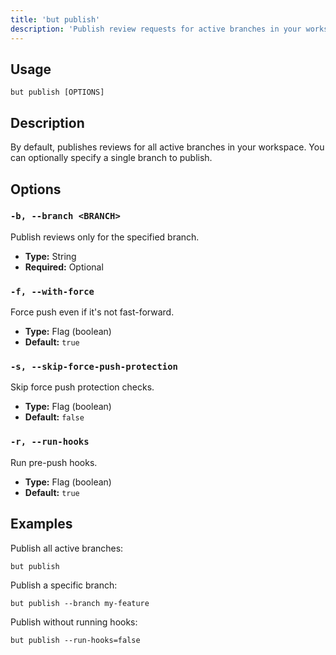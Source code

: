 ```yaml
---
title: 'but publish'
description: 'Publish review requests for active branches in your workspace'
---
```


## Usage

```
but publish [OPTIONS]
```

## Description

By default, publishes reviews for all active branches in your workspace. You can optionally specify a single branch to publish.

## Options

### `-b, --branch <BRANCH>`

Publish reviews only for the specified branch.

- **Type:** String
- **Required:** Optional

### `-f, --with-force`

Force push even if it's not fast-forward.

- **Type:** Flag (boolean)
- **Default:** `true`

### `-s, --skip-force-push-protection`

Skip force push protection checks.

- **Type:** Flag (boolean)
- **Default:** `false`

### `-r, --run-hooks`

Run pre-push hooks.

- **Type:** Flag (boolean)
- **Default:** `true`

## Examples

Publish all active branches:

```
but publish
```

Publish a specific branch:

```
but publish --branch my-feature
```

Publish without running hooks:

```
but publish --run-hooks=false
```
